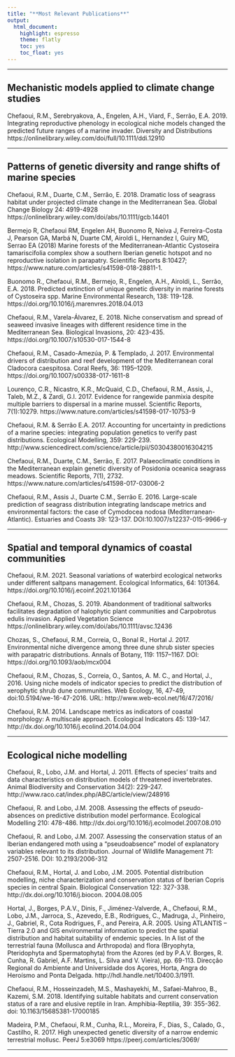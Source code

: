```yaml
---
title: "**Most Relevant Publications**"
output: 
  html_document: 
    highlight: espresso
    theme: flatly
    toc: yes
    toc_float: yes
---
```


***
## Mechanistic models applied to climate change studies

Chefaoui, R.M., Serebryakova, A., Engelen, A.H., Viard, F., Serrão, E.A. 2019. Integrating reproductive phenology in ecological niche models changed the predicted future ranges of a marine invader. Diversity and Distributions https://onlinelibrary.wiley.com/doi/full/10.1111/ddi.12910

***

## Patterns of genetic diversity and range shifts of marine species


Chefaoui, R.M., Duarte, C.M., Serrão, E. 2018. Dramatic loss of seagrass habitat under projected climate change in the Mediterranean Sea. Global Change Biology 24: 4919-4928 https://onlinelibrary.wiley.com/doi/abs/10.1111/gcb.14401

Bermejo R, Chefaoui RM, Engelen AH, Buonomo R, Neiva J, Ferreira-Costa J, Pearson GA, Marbá N, Duarte CM, Airoldi L, Hernandez I, Guiry MD, Serrao EA   (2018)  Marine forests of the Mediterranean-Atlantic Cystoseira tamariscifolia complex show a southern Iberian genetic hotspot and no reproductive isolation in parapatry. Scientific Reports 8:10427; https://www.nature.com/articles/s41598-018-28811-1.

Buonomo R., Chefaoui, R.M., Bermejo, R., Engelen, A.H., Airoldi, L., Serrão, E.A. 2018. Predicted extinction of unique genetic diversity in marine forests of Cystoseira spp. Marine Environmental Research, 138: 119-128. https://doi.org/10.1016/j.marenvres.2018.04.013

Chefaoui, R.M., Varela-Álvarez, E. 2018. Niche conservatism and spread of seaweed invasive lineages with different residence time in the Mediterranean Sea. Biological Invasions, 20: 423-435. https://doi.org/10.1007/s10530-017-1544-8

Chefaoui, R.M., Casado-Amezúa, P. & Templado, J. 2017. Environmental drivers of distribution and reef development of the Mediterranean coral Cladocora caespitosa. Coral Reefs, 36: 1195–1209. https://doi.org/10.1007/s00338-017-1611-8

Lourenço, C.R., Nicastro, K.R., McQuaid, C.D., Chefaoui, R.M., Assis, J., Taleb, M.Z., & Zardi, G.I. 2017. Evidence for rangewide panmixia despite multiple barriers to dispersal in a marine mussel. Scientific Reports, 7(1):10279. https://www.nature.com/articles/s41598-017-10753-9

Chefaoui, R.M. & Serrão E.A. 2017. Accounting for uncertainty in predictions of a marine species: integrating population genetics to verify past distributions. Ecological Modelling, 359: 229-239. http://www.sciencedirect.com/science/article/pii/S0304380016304215

Chefaoui, R.M., Duarte, C.M., Serrão, E. 2017. Palaeoclimatic conditions in the Mediterranean explain genetic diversity of Posidonia oceanica seagrass meadows. Scientific Reports, 7(1), 2732.  https://www.nature.com/articles/s41598-017-03006-2

Chefaoui, R.M., Assis J., Duarte C.M., Serrão E. 2016. Large-scale prediction of
seagrass distribution integrating landscape metrics and environmental factors: the
case of Cymodocea nodosa (Mediterranean-Atlantic). Estuaries and Coasts 39:
123-137. DOI:10.1007/s12237-015-9966-y


****
## Spatial and temporal dynamics of coastal communities

Chefaoui, R.M. 2021. Seasonal variations of waterbird ecological networks under different saltpans management. Ecological Informatics, 64: 101364. https://doi.org/10.1016/j.ecoinf.2021.101364 

Chefaoui, R.M., Chozas, S. 2019. Abandonment of traditional saltworks facilitates degradation of halophytic plant communities and Carpobrotus edulis invasion. Applied Vegetation Science https://onlinelibrary.wiley.com/doi/abs/10.1111/avsc.12436

Chozas, S., Chefaoui, R.M., Correia, O., Bonal R., Hortal J. 2017. Environmental
niche divergence among three dune shrub sister species with parapatric distributions.
Annals of Botany, 119: 1157–1167. DOI: https://doi.org/10.1093/aob/mcx004

Chefaoui, R.M., Chozas, S., Correia, O., Santos, A. M. C., and Hortal, J., 2016. Using niche models of indicator species to predict the distribution of xerophytic shrub dune communities. Web Ecology, 16, 47-49, doi:10.5194/we-16-47-2016. URL: http://www.web-ecol.net/16/47/2016/


Chefaoui, R.M. 2014. Landscape metrics as indicators of coastal morphology: A
multiscale approach. Ecological Indicators 45: 139-147. http://dx.doi.org/10.1016/j.ecolind.2014.04.004


****
## Ecological niche modelling


Chefaoui, R., Lobo, J.M. and Hortal, J. 2011. Effects of species’ traits and data characteristics on distribution models of threatened invertebrates. Animal Biodiversity
and Conservation 34(2): 229-247. http://www.raco.cat/index.php/ABC/article/view/248916

Chefaoui, R. and Lobo, J.M. 2008. Assessing the effects of pseudo-absences on
predictive distribution model performance. Ecological Modelling 210: 478-486.
http://dx.doi.org/10.1016/j.ecolmodel.2007.08.010

Chefaoui, R. and Lobo, J.M. 2007. Assessing the conservation status of an Iberian
endangered moth using a “pseudoabsence” model of explanatory variables relevant
to its distribution. Journal of Wildlife Management 71: 2507-2516. DOI:
10.2193/2006-312

Chefaoui, R.M., Hortal, J. and Lobo, J.M. 2005. Potential distribution modelling,
niche characterization and conservation status of Iberian Copris species in central
Spain. Biological Conservation 122: 327-338. http://dx.doi.org/10.1016/j.biocon.
2004.08.005

Hortal, J., Borges, P.A.V., Dinis, F., Jiménez-Valverde, A., Chefaoui, R.M., Lobo,
J.M., Jarroca, S., Azevedo, E.B., Rodrigues, C., Madruga, J., Pinheiro, J., Gabriel,
R., Cota Rodrigues, F., and Pereira, A.R. 2005. Using ATLANTIS – Tierra 2.0 and
GIS environmental information to predict the spatial distribution and habitat suitability
of endemic species. In A list of the terrestrial fauna (Mollusca and Arthropoda)
and flora (Bryophyta, Pteridophyta and Spermatophyta) from the Azores (ed
by P.A.V. Borges, R. Cunha, R. Gabriel, A.F. Martins, L. Silva and V. Vieira), pp.
69-113. Direcção Regional do Ambiente and Universidade dos Açores, Horta, Angra
do Heroísmo and Ponta Delgada. http://hdl.handle.net/10400.3/1911.


Chefaoui, R.M., Hosseinzadeh, M.S., Mashayekhi, M., Safaei-Mahroo, B., Kazemi, S.M. 2018. Identifying suitable habitats and current conservation status of a rare and elusive reptile in Iran. Amphibia-Reptilia, 39: 355-362. doi: 10.1163/15685381-17000185


Madeira, P.M., Chefaoui, R.M., Cunha, R.L., Moreira, F., Dias, S., Calado, G., Castilho,
R. 2017. High unexpected genetic diversity of a narrow endemic terrestrial mollusc.
PeerJ 5:e3069 https://peerj.com/articles/3069/

****









<!-- <img src="files/john.jpg" style="width:50%"> -->

<!-- This is Pete. -->